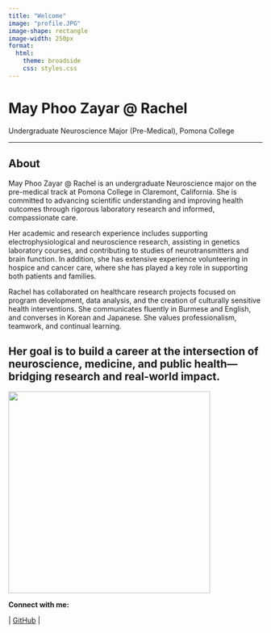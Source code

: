 ```yaml
---
title: "Welcome"
image: "profile.JPG"
image-shape: rectangle
image-width: 250px
format:
  html:
    theme: broadside
    css: styles.css
---
```




# May Phoo Zayar @ Rachel

Undergraduate Neuroscience Major (Pre-Medical), Pomona College

---

## About

May Phoo Zayar @ Rachel is an undergraduate Neuroscience major on the pre-medical track at Pomona College in Claremont, California. She is committed to advancing scientific understanding and improving health outcomes through rigorous laboratory research and informed, compassionate care.

Her academic and research experience includes supporting electrophysiological and neuroscience research, assisting in genetics laboratory courses, and contributing to studies of neurotransmitters and brain function. In addition, she has extensive experience volunteering in hospice and cancer care, where she has played a key role in supporting both patients and families.

Rachel has collaborated on healthcare research projects focused on program development, data analysis, and the creation of culturally sensitive health interventions. She communicates fluently in Burmese and English, and converses in Korean and Japanese. She values professionalism, teamwork, and continual learning.

Her goal is to build a career at the intersection of neuroscience, medicine, and public health—bridging research and real-world impact.
---

![](profile.JPG){width="400px" height="auto"}

**Connect with me:**

\| [GitHub](https://github.com/rachelzayar/rachelzayar.git) \|
